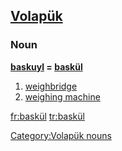 ==[[Volapük]]==

===Noun===
'''[[baskuyl]] = [[baskül]]'''

# [[weighbridge]]
# [[weighing machine]]

[[Category:Volapük nouns]]

[[fr:baskül]]
[[tr:baskül]]